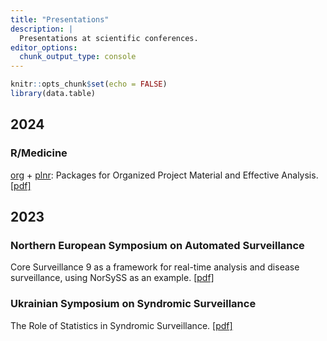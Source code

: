 ```yaml
---
title: "Presentations"
description: |
  Presentations at scientific conferences.
editor_options: 
  chunk_output_type: console
---
```


```r
knitr::opts_chunk$set(echo = FALSE)
library(data.table)
```

## 2024


### R/Medicine

[org](https://www.csids.no/org/) + [plnr](https://www.csids.no/plnr/): Packages for Organized Project Material and Effective Analysis. [\[pdf\]](2024-06-14-org-plnr-packages-for-organized-project-material-and-effective-analysis.pdf)

## 2023

### Northern European Symposium on Automated Surveillance

Core Surveillance 9 as a framework for real-time analysis and disease surveillance, using NorSySS as an example. [\[pdf\]](presentations/2023-12-07-core-surveillance-9-as-a-framework-for-real-time-analysis-and-disease-surveillance.pdf)

### Ukrainian Symposium on Syndromic Surveillance

The Role of Statistics in Syndromic Surveillance. [\[pdf\]](presentations/2023-07-06-the-role-of-statistics-in-syndromic-surveillance.pdf)
